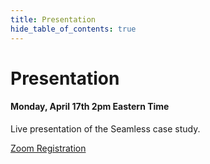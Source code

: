 ```yaml
---
title: Presentation
hide_table_of_contents: true
---
```



# Presentation

<HeaderLine center={true} />

#### Monday, April 17th 2pm Eastern Time

Live presentation of the Seamless case study.

[Zoom Registration](https://us02web.zoom.us/webinar/register/WN_V-UZuFLzRO2vfy3nzJ8zVQ#/registration)

